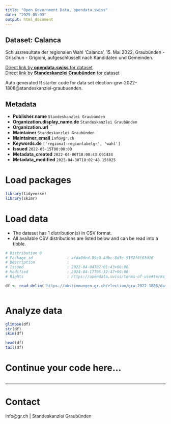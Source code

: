 ```yaml
---
title: "Open Government Data, opendata.swiss"
date: "2025-05-03"
output: html_document
---
```


## Dataset: Calanca

Schlussresultate der regionalen Wahl 'Calanca', 15. Mai 2022, Graubünden - Grischun - Grigioni, aufgeschlüsselt nach Kandidaten und Gemeinden.

[Direct link by **opendata.swiss** for dataset](https://opendata.swiss/de/dataset/calanca)<br>
[Direct link by **Standeskanzlei Graubünden** for dataset](https://abstimmungen.gr.ch/election/grw-2022-1808/data)

Auto generated R starter code for data set election-grw-2022-1808@standeskanzlei-graubuenden.

## Metadata

- **Publisher.name** `Standeskanzlei Graubünden`
- **Organization.display_name.de** `Standeskanzlei Graubünden`
- **Organization.url** ``
- **Maintainer** `Standeskanzlei Graubünden`
- **Maintainer_email** `info@gr.ch`
- **Keywords.de** `['regional-regionlabelgr', 'wahl']`
- **Issued** `2022-05-15T00:00:00`
- **Metadata_created** `2022-04-06T18:00:43.091434`
- **Metadata_modified** `2025-04-30T18:02:48.156025`


# Load packages

```r

library(tidyverse)
library(skimr)

```

# Load data

-   The dataset has 1 distribution(s) in CSV format.
-   All available CSV distributions are listed below and can be read into a tibble.

```r

# Distribution 0
# Package_id               : afda0dcd-89c0-4dbc-8d3e-5162f6f63d16
# Description              : 
# Issued                   : 2022-04-04T07:01:43+00:00
# Modified                 : 2024-04-17T05:32:47+00:00
# Rights                   : https://opendata.swiss/terms-of-use#terms_by

df <- read_delim('https://abstimmungen.gr.ch/election/grw-2022-1808/data-csv')



```

# Analyze data

```r

glimpse(df)
str(df)
skim(df)

head(df)
tail(df)

```

# Continue your code here...

```r

```

------------------------------------------------------------------------

# Contact

info@gr.ch | Standeskanzlei Graubünden
